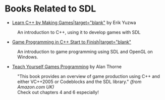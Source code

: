 = Books Related to SDL =

* [http://www.amazon.com/Learn-Making-Games-Charles-Programming/dp/1584504552/ref=sr_1_2?ie=UTF8&s=books&qid=1255150140&sr=8-2 Learn C++ by Making Games|target="blank"] by Erik Yuzwa
: An introduction to C++, using it to develop games with SDL
* [http://www.amazon.com/Game-Programming-Start-Finish-Development/dp/1584504323/ref=sr_1_1?ie=UTF8&s=books&qid=1255150140&sr=8-1 Game Programming in C++ Start to Finish|target="blank"]
: An introduction to game programming using SDL and OpenGL on Windows.
* [http://www.amazon.com/Teach-Yourself-Games-Programming-Computers/dp/0071544755 Teach Yourself Games Programming] by Alan Thorne
: "This book provides an overview of game production using C++ and either VC++2005 or Codeblocks and the SDL library." ''(from Amazon.com UK)''
: Check out chapters 4 and 6 especially!
